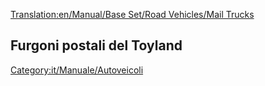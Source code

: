 [[Translation:en/Manual/Base Set/Road Vehicles/Mail Trucks]]

{{it/Manuale/Set base/Autoveicoli/StatAutoveicoli|nome     = Furgone postale MPS
  |img      = en/Manual/Base Set/Road Vehicles/MPS Mail Truck.png
  |prezzo    = 9.432
  |velocità    = 48
  |annuale   = 842
  |ideato = 1935
  |vita     = 15
  |capacità = 22 sacchi postali
}}
{{it/Manuale/Set base/Autoveicoli/StatAutoveicoli|nome     = Furgone postale Reynard
  |img      = en/Manual/Base Set/Road Vehicles/Reynard Mail Truck.png
  |prezzo    = 11.074
  |velocità    = 88
  |annuale   = 1.574
  |ideato = 1980
  |vita     = 15
  |capacità = 28 sacchi postali
}}
{{it/Manuale/Set base/Autoveicoli/StatAutoveicoli|nome     = Furgone postale Perry
  |img      = en/Manual/Base Set/Road Vehicles/Perry Mail Truck.png
  |prezzo    = 11.894 
  |velocità    = 112
  |annuale   = 2.250
  |ideato = 2018
  |vita    = 15
  |capacità = 30 sacchi postali
}}

==Furgoni postali del Toyland==
{{it/Manuale/Set base/Autoveicoli/StatAutoveicoli|nome     = Furgone postale MightyMover
  |img      = en/Manual/Base Set/Road Vehicles/MightyMover Mail Truck.png
  |prezzo    = *9.432
  |velocità  = 48
  |annuale   = 842
  |ideato = 1935
  |vita     = 15
  |capacità = 22 sacchi postali
}}
{{it/Manuale/Set base/Autoveicoli/StatAutoveicoli|nome     = Furgone postale Powernaught
  |img      = en/Manual/Base Set/Road Vehicles/Powernaught Mail Truck.png
  |prezzo   = *11.074
  |velocità    = 88
  |annuale   = 1.574
  |ideato = 1979
  |vita     = 15
  |capacità = 28 sacchi postali
}}
{{it/Manuale/Set base/Autoveicoli/StatAutoveicoli|nome     = Furgone postale Wizzowow
  |img      = en/Manual/Base Set/Road Vehicles/Wizzowow Mail Truck.png
  |prezzo    = *11.894
  |velocità    = 112
  |annuale   = 2.250
  |ideato = 2018
  |vita     = 15
  |capacità = 30 sacchi postali
}}

[[Category:it/Manuale/Autoveicoli]]